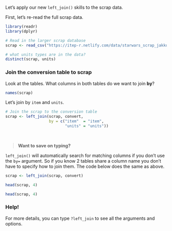 

Let's apply our new `left_join()` skills to the scrap data.

First, let's re-read the full scrap data.
```{r join-convert, eval=T}
library(readr)
library(dplyr)

# Read in the larger scrap database
scrap <- read_csv("https://itep-r.netlify.com/data/starwars_scrap_jakku_full.csv")

# what units types are in the data? 
distinct(scrap, units)
```


### Join the conversion table to scrap {-}

Look at the tables. What columns in both tables do we want to join __by__?
```{r, eval=F}
names(scrap)
```

Let's join by `item` and `units`.
```{r, eval=T}
# Join the scrap to the conversion table
scrap <- left_join(scrap, convert, 
                   by = c("item"  = "item", 
                          "units" = "units"))
```

<br>

> __Want to save on typing?__

`left_join()` will automatically search for matching columns if you don't use the `by=` argument. So if you know 2 tables share a column name you don't have to specify how to join them. The code below does the same as above.

```{r join-convert2, eval=F}
scrap <- left_join(scrap, convert)

head(scrap, 4)
```

```{r join-convert3, eval=T, echo=F}
head(scrap, 4)
```


<div class="quiz">
### __Help!__ {-}

For more details, you can type `?left_join` to see all the arguments and options.
<br>
</div>
